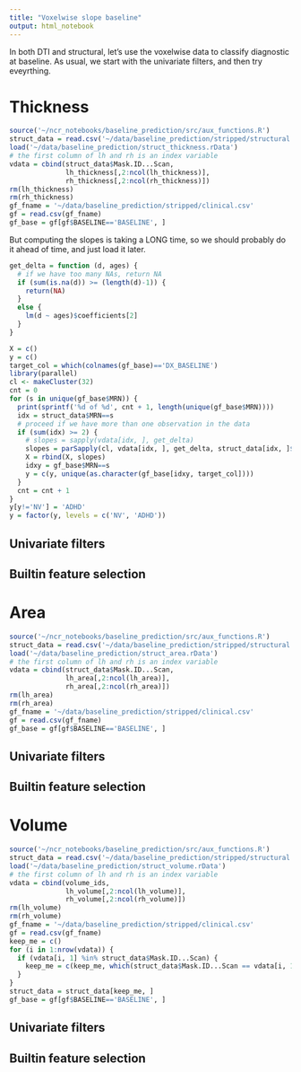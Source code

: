 ```yaml
---
title: "Voxelwise slope baseline"
output: html_notebook
---
```


In both DTI and structural, let's use the voxelwise data to classify diagnostic at baseline. As usual, we start with the univariate filters, and then try eveyrthing.

# Thickness
```r
source('~/ncr_notebooks/baseline_prediction/src/aux_functions.R')
struct_data = read.csv('~/data/baseline_prediction/stripped/structural.csv')
load('~/data/baseline_prediction/struct_thickness.rData')
# the first column of lh and rh is an index variable
vdata = cbind(struct_data$Mask.ID...Scan,
              lh_thickness[,2:ncol(lh_thickness)],
              rh_thickness[,2:ncol(rh_thickness)])
rm(lh_thickness)
rm(rh_thickness)
gf_fname = '~/data/baseline_prediction/stripped/clinical.csv'
gf = read.csv(gf_fname)
gf_base = gf[gf$BASELINE=='BASELINE', ]
```

But computing the slopes is taking a LONG time, so we should probably do it ahead of time, and just load it later. 
```r
get_delta = function (d, ages) {
  # if we have too many NAs, return NA
  if (sum(is.na(d)) >= (length(d)-1)) {
    return(NA)
  }
  else {
    lm(d ~ ages)$coefficients[2]
  }
}

X = c()
y = c()
target_col = which(colnames(gf_base)=='DX_BASELINE')
library(parallel)
cl <- makeCluster(32)
cnt = 0
for (s in unique(gf_base$MRN)) {
  print(sprintf('%d of %d', cnt + 1, length(unique(gf_base$MRN))))
  idx = struct_data$MRN==s
  # proceed if we have more than one observation in the data
  if (sum(idx) >= 2) {
    # slopes = sapply(vdata[idx, ], get_delta)
    slopes = parSapply(cl, vdata[idx, ], get_delta, struct_data[idx, ]$age_at_scan)
    X = rbind(X, slopes)
    idxy = gf_base$MRN==s
    y = c(y, unique(as.character(gf_base[idxy, target_col])))
  }
  cnt = cnt + 1
}
y[y!='NV'] = 'ADHD'
y = factor(y, levels = c('NV', 'ADHD'))
```
## Univariate filters

## Builtin feature selection

# Area
```r
source('~/ncr_notebooks/baseline_prediction/src/aux_functions.R')
struct_data = read.csv('~/data/baseline_prediction/stripped/structural.csv')
load('~/data/baseline_prediction/struct_area.rData')
# the first column of lh and rh is an index variable
vdata = cbind(struct_data$Mask.ID...Scan,
              lh_area[,2:ncol(lh_area)],
              rh_area[,2:ncol(rh_area)])
rm(lh_area)
rm(rh_area)
gf_fname = '~/data/baseline_prediction/stripped/clinical.csv'
gf = read.csv(gf_fname)
gf_base = gf[gf$BASELINE=='BASELINE', ]
```

## Univariate filters

## Builtin feature selection

# Volume
```r
source('~/ncr_notebooks/baseline_prediction/src/aux_functions.R')
struct_data = read.csv('~/data/baseline_prediction/stripped/structural.csv')
load('~/data/baseline_prediction/struct_volume.rData')
# the first column of lh and rh is an index variable
vdata = cbind(volume_ids,
              lh_volume[,2:ncol(lh_volume)],
              rh_volume[,2:ncol(rh_volume)])
rm(lh_volume)
rm(rh_volume)
gf_fname = '~/data/baseline_prediction/stripped/clinical.csv'
gf = read.csv(gf_fname)
keep_me = c()
for (i in 1:nrow(vdata)) {
  if (vdata[i, 1] %in% struct_data$Mask.ID...Scan) {
    keep_me = c(keep_me, which(struct_data$Mask.ID...Scan == vdata[i, 1]))
  }
}
struct_data = struct_data[keep_me, ]
gf_base = gf[gf$BASELINE=='BASELINE', ]
```

## Univariate filters

## Builtin feature selection